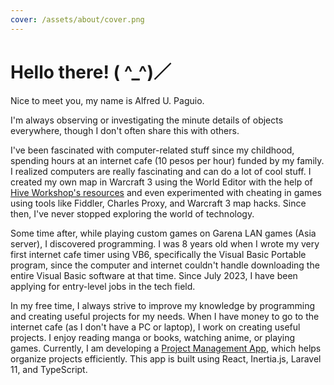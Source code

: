 ```yaml
---
cover: /assets/about/cover.png
---
```

# Hello there! ( ^\_^)／

Nice to meet you, my name is Alfred U. Paguio.

I'm always observing or investigating the minute details of objects everywhere, though I don't often share this with others.

I've been fascinated with computer-related stuff since my childhood, spending hours at an internet cafe (10 pesos per hour) funded by my family. I realized computers are really fascinating and can do a lot of cool stuff. I created my own map in Warcraft 3 using the World Editor with the help of [Hive Workshop's resources](https://www.hiveworkshop.com/) and even experimented with cheating in games using tools like Fiddler, Charles Proxy, and Warcraft 3 map hacks. Since then, I've never stopped exploring the world of technology.

Some time after, while playing custom games on Garena LAN games (Asia server), I discovered programming. I was 8 years old when I wrote my very first internet cafe timer using VB6, specifically the Visual Basic Portable program, since the computer and internet couldn't handle downloading the entire Visual Basic software at that time. Since July 2023, I have been applying for entry-level jobs in the tech field.

In my free time, I always strive to improve my knowledge by programming and creating useful projects for my needs. When I have money to go to the internet cafe (as I don't have a PC or laptop), I work on creating useful projects. I enjoy reading manga or books, watching anime, or playing games. Currently, I am developing a [Project Management App](https://github.com/AlfredPaguio/Project-Management-App), which helps organize projects efficiently. This app is built using React, Inertia.js, Laravel 11, and TypeScript.
